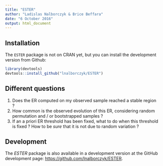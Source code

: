 ```yaml
---
title: "ESTER"
author: "Ladislas Nalborczyk & Brice Beffara"
date: "6 October 2016"
output: html_document
---
```


## Installation

The `ESTER` package is not on CRAN yet, but you can install the development version from Github:

```r
library(devtools)
devtools::install_github("lnalborczyk/ESTER")
```

## Different questions

1. Does the ER computed on my observed sample reached a stable region ?
2. How common is the observed evolution of this ER, considering random permutation and / or bootstrapped samples ?
3. If an a priori ER threshold has been fixed, what to do when this threshold is fixed ? How to be *sure* that it is not due to random variation ?

## Development

The *ESTER* package is also available in a development version at the GitHub development page: [https://github.com/lnalborczyk/ESTER](https://github.com/lnalborczyk/ESTER).

